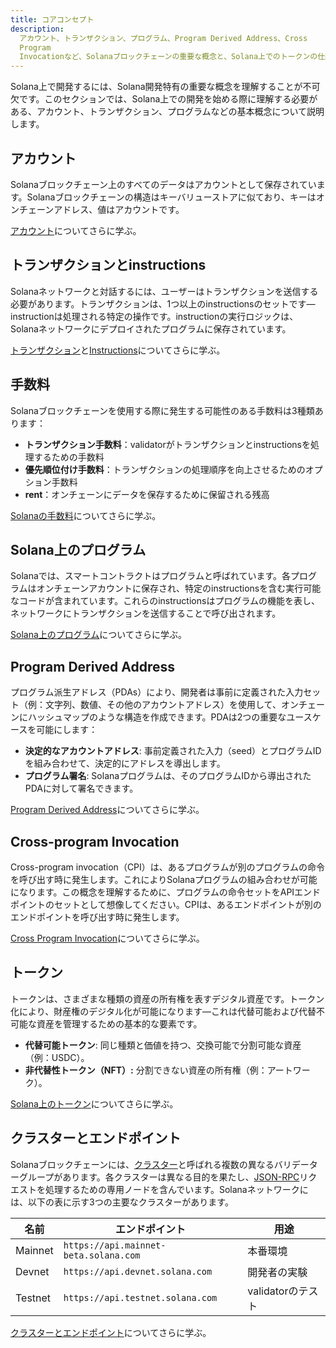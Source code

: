 ```yaml
---
title: コアコンセプト
description:
  アカウント、トランザクション、プログラム、Program Derived Address、Cross
  Program
  Invocationなど、Solanaブロックチェーンの重要な概念と、Solana上でのトークンの仕組みについて学びましょう。
---
```


Solana上で開発するには、Solana開発特有の重要な概念を理解することが不可欠です。このセクションでは、Solana上での開発を始める際に理解する必要がある、アカウント、トランザクション、プログラムなどの基本概念について説明します。

## アカウント

Solanaブロックチェーン上のすべてのデータはアカウントとして保存されています。Solanaブロックチェーンの構造はキーバリューストアに似ており、キーはオンチェーンアドレス、値はアカウントです。

[アカウント](/docs/core/accounts)についてさらに学ぶ。

## トランザクションとinstructions

Solanaネットワークと対話するには、ユーザーはトランザクションを送信する必要があります。トランザクションは、1つ以上のinstructionsのセットです—instructionは処理される特定の操作です。instructionの実行ロジックは、Solanaネットワークにデプロイされたプログラムに保存されています。

[トランザクション](/docs/core/transactions)と[Instructions](/docs/core/transactions#instruction)についてさらに学ぶ。

## 手数料

Solanaブロックチェーンを使用する際に発生する可能性のある手数料は3種類あります：

- **トランザクション手数料**：validatorがトランザクションとinstructionsを処理するための手数料
- **優先順位付け手数料**：トランザクションの処理順序を向上させるためのオプション手数料
- **rent**：オンチェーンにデータを保存するために保留される残高

[Solanaの手数料](/docs/core/fees)についてさらに学ぶ。

## Solana上のプログラム

Solanaでは、スマートコントラクトはプログラムと呼ばれています。各プログラムはオンチェーンアカウントに保存され、特定のinstructionsを含む実行可能なコードが含まれています。これらのinstructionsはプログラムの機能を表し、ネットワークにトランザクションを送信することで呼び出されます。

[Solana上のプログラム](/docs/core/programs)についてさらに学ぶ。

## Program Derived Address

プログラム派生アドレス（PDAs）により、開発者は事前に定義された入力セット（例：文字列、数値、その他のアカウントアドレス）を使用して、オンチェーンにハッシュマップのような構造を作成できます。PDAは2つの重要なユースケースを可能にします：

- **決定的なアカウントアドレス**: 事前定義された入力（seed）とプログラムIDを組み合わせて、決定的にアドレスを導出します。
- **プログラム署名**:
  Solanaプログラムは、そのプログラムIDから導出されたPDAに対して署名できます。

[Program Derived Address](/docs/core/pda)についてさらに学ぶ。

## Cross-program Invocation

Cross-program
invocation（CPI）は、あるプログラムが別のプログラムの命令を呼び出す時に発生します。これによりSolanaプログラムの組み合わせが可能になります。この概念を理解するために、プログラムの命令セットをAPIエンドポイントのセットとして想像してください。CPIは、あるエンドポイントが別のエンドポイントを呼び出す時に発生します。

[Cross Program Invocation](/docs/core/cpi)についてさらに学ぶ。

## トークン

トークンは、さまざまな種類の資産の所有権を表すデジタル資産です。トークン化により、財産権のデジタル化が可能になります—これは代替可能および代替不可能な資産を管理するための基本的な要素です。

- **代替可能トークン**: 同じ種類と価値を持つ、交換可能で分割可能な資産（例：USDC）。
- **非代替性トークン（NFT）:** 分割できない資産の所有権（例：アートワーク）。

[Solana上のトークン](/docs/core/tokens)についてさらに学ぶ。

## クラスターとエンドポイント

Solanaブロックチェーンには、[クラスター](/docs/references/clusters)と呼ばれる複数の異なるバリデーターグループがあります。各クラスターは異なる目的を果たし、[JSON-RPC](/docs/rpc/)リクエストを処理するための専用ノードを含んでいます。Solanaネットワークには、以下の表に示す3つの主要なクラスターがあります。

| 名前    | エンドポイント                        | 用途              |
| ------- | ------------------------------------- | ----------------- |
| Mainnet | `https://api.mainnet-beta.solana.com` | 本番環境          |
| Devnet  | `https://api.devnet.solana.com`       | 開発者の実験      |
| Testnet | `https://api.testnet.solana.com`      | validatorのテスト |

[クラスターとエンドポイント](/docs/references/clusters)についてさらに学ぶ。
